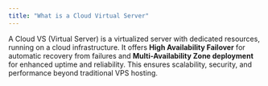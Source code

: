 ```yaml
---
title: "What is a Cloud Virtual Server"
---
```


A Cloud VS (Virtual Server) is a virtualized server with dedicated resources, running on a cloud infrastructure. It offers **High Availability Failover** for automatic recovery from failures and **Multi-Availability Zone deployment** for enhanced uptime and reliability. This ensures scalability, security, and performance beyond traditional VPS hosting.